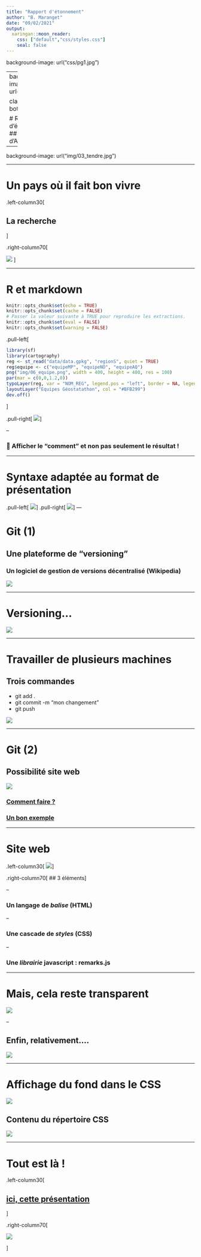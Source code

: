 ```yaml
---
title: "Rapport d'étonnement"
author: "B. Maranget"
date: "09/02/2021"
output:
  xaringan::moon_reader:
    css: ["default","css/styles.css"]
    seal: false
---
```

background-image: url("css/pg1.jpg")

---
background-image: url("css/pg2.jpg")

class: right, bottom

# Rapport d'étonnement !
## Une carto d'Arvalis !
---


background-image: url("img/03_tendre.jpg")

---


# Un pays où il fait bon vivre



.left-column30[ 

## La recherche

]


.right-column70[





![](img/03_meteo.jpg#center)
]



---



# R et markdown


```r
knitr::opts_chunk$set(echo = TRUE)
knitr::opts_chunk$set(cache = FALSE)
# Passer la valeur suivante à TRUE pour reproduire les extractions.
knitr::opts_chunk$set(eval = FALSE)
knitr::opts_chunk$set(warning = FALSE)
```

.pull-left[
```r
library(sf)
library(cartography)
reg <- st_read("data/data.gpkg", "regionS", quiet = TRUE)
reg$equipe <- c("equipeMP", "equipeNO", "equipeAQ")
png("img/06_equipe.png", width = 400, height = 400, res = 100)
par(mar = c(0,0,1.2,0))
typoLayer(reg, var = "NOM_REG", legend.pos = "left", border = NA, legend.values.cex = 0.8, legend.title.txt = "")
layoutLayer("Equipes Géostatathon", col = "#BFB299")
dev.off()
```
]

.pull-right[
![](img/06_equipe.png)
]


--

### 🤔 Afficher le "comment" et non pas seulement le résultat !


---

# Syntaxe adaptée au format de présentation

.pull-left[
![](img/mkd.png#center)
]
.pull-right[
![](img/res.png)
]
---

# Git (1)

## Une plateforme de "versioning"

### Un logiciel de gestion de versions décentralisé (Wikipedia)

![](img/github.png)

---

# Versioning...

![](img/versioning.png)

---

# Travailler de plusieurs machines

## Trois commandes

* git add . 
* git commit -m "mon changement" 
* git push

![](img/gitpush.png)


---

# Git (2)

## Possibilité site web

![](img/siteweb.png#center)

### [Comment faire ?](https://putaindecode.io/articles/creer-un-site-web-gratuitement-avec-github-pages/)

### [Un bon exemple](https://rcarto.github.io/carto_avec_r/)



---

# Site web

.left-column30[ 
![](img/arbres.png)
]

.right-column70[
## 3 éléments
]

--

###  Un langage de *balise* (HTML)

--

###  Une cascade de *styles* (CSS)

--

###  Une *librairie* javascript : remarks.js

---

# Mais, cela reste transparent

![](img/debscript.png)

--

## Enfin, relativement....


![](img/pblien.png)

---

# Affichage du fond dans le CSS

![](img/fond.png)

## Contenu du répertoire CSS

![](img/contenucss.png)



---

# Tout est là !





.left-column30[ 


##  [ici, cette présentation](https://github.com/beababa/beababa.github.io)


]

.right-column70[

![](img/abyme.png)

]
